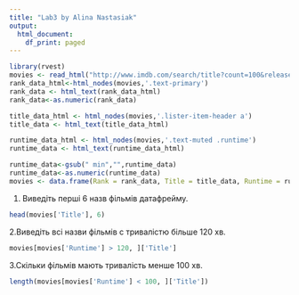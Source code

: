 ```yaml
---
title: "Lab3 by Alina Nastasiak"
output:
  html_document:
    df_print: paged
---
```


 

```r
library(rvest) 
movies <- read_html("http://www.imdb.com/search/title?count=100&release_date=2017,2017&title_type=feature") 
rank_data_html<-html_nodes(movies,'.text-primary') 
rank_data <- html_text(rank_data_html) 
rank_data<-as.numeric(rank_data)

title_data_html <- html_nodes(movies,'.lister-item-header a') 
title_data <- html_text(title_data_html)

runtime_data_html <- html_nodes(movies,'.text-muted .runtime') 
runtime_data <- html_text(runtime_data_html)
```



```r
runtime_data<-gsub(" min","",runtime_data)
runtime_data<-as.numeric(runtime_data)
movies <- data.frame(Rank = rank_data, Title = title_data, Runtime = runtime_data, stringsAsFactors = FALSE )
```

1. Виведіть перші 6 назв фільмів датафрейму.

```r
head(movies['Title'], 6)
```
2.Виведіть всі назви фільмів с тривалістю більше 120 хв.

```r
movies[movies['Runtime'] > 120, ]['Title']
```
3.Скільки фільмів мають тривалість менше 100 хв.

```r
length(movies[movies['Runtime'] < 100, ]['Title'])
```